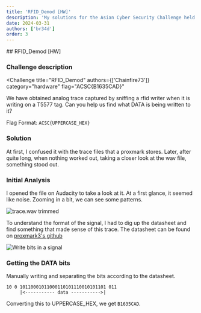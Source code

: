 ---
title: 'RFID_Demod [HW]'
description: 'My solutions for the Asian Cyber Security Challenge held in 2024.'
date: 2024-03-31
authors: ['br34d']
order: 3
---


<div class="invisible h-0! [&+*]:mt-0 [&+*_*]:mt-0">
## RFID_Demod [HW]
</div>

### Challenge description
<Challenge
  title="RFID_Demod"
  authors={['Chainfire73']}
  category="hardware"
  flag="ACSC{B1635CAD}"
>
We have obtained analog trace captured by sniffing a rfid writer when it is writing on a T5577 tag. Can you help us find what DATA is being written to it?

Flag Format: `ACSC{UPPERCASE_HEX}`
</Challenge>

### Solution

At first, I confused it with the trace files that a proxmark stores. Later, after quite long, when nothing worked out, taking a closer look at the wav file, something stood out.  

### Initial Analysis 
I opened the file on Audacity to take a look at it. 
At a first glance, it seemed like noise. Zooming in a bit, we can see some patterns.

![trace.wav trimmed](./assets/rfid-1.png)

To understand the format of the signal, I had to dig up the datasheet and find something that made sense of this trace.
The datasheet can be found on [proxmark3's github](https://github.com/RfidResearchGroup/proxmark3/blob/master/doc/T5577_Guide.md#introduction)

![Write bits in a signal](./assets/rfid-2.png)

### Getting the DATA bits
Manually writing and separating the bits according to the datasheet. 

```data showLineNumbers=false
10 0 10110001011000110101110010101101 011
     |<----------- data ----------->|   
```

Converting this to UPPERCASE_HEX, we get `B1635CAD`.
